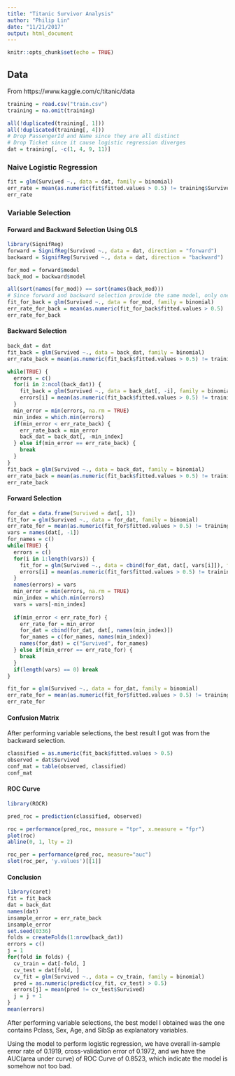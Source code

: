 ```yaml
---
title: "Titanic Survivor Analysis"
author: "Philip Lin"
date: "11/21/2017"
output: html_document
---
```


```r
knitr::opts_chunk$set(echo = TRUE)
```

## Data

From https://www.kaggle.com/c/titanic/data

```r
training = read.csv("train.csv")
training = na.omit(training)

all(!duplicated(training[, 1]))
all(!duplicated(training[, 4]))
# Drop PassengerId and Name since they are all distinct 
# Drop Ticket since it cause logistic regression diverges
dat = training[, -c(1, 4, 9, 11)]

```

### Naive Logistic Regression

```r
fit = glm(Survived ~., data = dat, family = binomial)
err_rate = mean(as.numeric(fit$fitted.values > 0.5) != training$Survived)
err_rate
```

### Variable Selection

#### Forward and Backward Selection Using OLS

```r
library(SignifReg)
forward = SignifReg(Survived ~., data = dat, direction = "forward")
backward = SignifReg(Survived ~., data = dat, direction = "backward")

for_mod = forward$model
back_mod = backward$model

all(sort(names(for_mod)) == sort(names(back_mod)))
# Since forward and backward selection provide the same model, only one need to be tested 
fit_for_back = glm(Survived ~., data = for_mod, family = binomial)
err_rate_for_back = mean(as.numeric(fit_for_back$fitted.values > 0.5) != training$Survived)
err_rate_for_back
```

#### Backward Selection

```r
back_dat = dat
fit_back = glm(Survived ~., data = back_dat, family = binomial)
err_rate_back = mean(as.numeric(fit_back$fitted.values > 0.5) != training$Survived)

while(TRUE) {
  errors = c()
  for(i in 2:ncol(back_dat)) {
    fit_back = glm(Survived ~., data = back_dat[, -i], family = binomial)
    errors[i] = mean(as.numeric(fit_back$fitted.values > 0.5) != training$Survived)
  }
  min_error = min(errors, na.rm = TRUE)
  min_index = which.min(errors)
  if(min_error < err_rate_back) {
    err_rate_back = min_error
    back_dat = back_dat[, -min_index]
  } else if(min_error == err_rate_back) {
    break
  }
}
fit_back = glm(Survived ~., data = back_dat, family = binomial)
err_rate_back = mean(as.numeric(fit_back$fitted.values > 0.5) != training$Survived)
err_rate_back
```

#### Forward Selection

```r
for_dat = data.frame(Survived = dat[, 1])
fit_for = glm(Survived ~., data = for_dat, family = binomial)
err_rate_for = mean(as.numeric(fit_for$fitted.values > 0.5) != training$Survived)
vars = names(dat[, -1])
for_names = c()
while(TRUE) {
  errors = c()
  for(i in 1:length(vars)) {
    fit_for = glm(Survived ~., data = cbind(for_dat, dat[, vars[i]]), family = binomial)
    errors[i] = mean(as.numeric(fit_for$fitted.values > 0.5) != training$Survived)
  }
  names(errors) = vars
  min_error = min(errors, na.rm = TRUE)
  min_index = which.min(errors)
  vars = vars[-min_index]
  
  if(min_error < err_rate_for) {
    err_rate_for = min_error
    for_dat = cbind(for_dat, dat[, names(min_index)])
    for_names = c(for_names, names(min_index))
    names(for_dat) = c("Survived", for_names)
  } else if(min_error == err_rate_for) {
    break
  }
  if(length(vars) == 0) break
}

fit_for = glm(Survived ~., data = for_dat, family = binomial)
err_rate_for = mean(as.numeric(fit_for$fitted.values > 0.5) != training$Survived)
err_rate_for
```

#### Confusion Matrix

After performing variable selections, the best result I got was from the backward selection. 

```r
classified = as.numeric(fit_back$fitted.values > 0.5)
observed = dat$Survived
conf_mat = table(observed, classified)
conf_mat
```

#### ROC Curve

```r
library(ROCR)

pred_roc = prediction(classified, observed)

roc = performance(pred_roc, measure = "tpr", x.measure = "fpr")
plot(roc)
abline(0, 1, lty = 2)

roc_per = performance(pred_roc, measure="auc")
slot(roc_per, 'y.values')[[1]]
```

#### Conclusion

```r
library(caret)
fit = fit_back
dat = back_dat
names(dat)
insample_error = err_rate_back
insample_error
set.seed(0336)
folds = createFolds(1:nrow(back_dat))
errors = c()
j = 1
for(fold in folds) {
  cv_train = dat[-fold, ]
  cv_test = dat[fold, ]
  cv_fit = glm(Survived ~., data = cv_train, family = binomial)
  pred = as.numeric(predict(cv_fit, cv_test) > 0.5)
  errors[j] = mean(pred != cv_test$Survived)
  j = j + 1
}
mean(errors)
```

After performing variable selections, the best model I obtained was the one contains Pclass, Sex, Age, and SibSp as explanatory variables.  

Using the model to perform logistic regression, we have overall in-sample error rate of 0.1919, cross-validation error of 0.1972, and we have the AUC(area under curve) of ROC Curve of 0.8523, which indicate the model is somehow not too bad. 